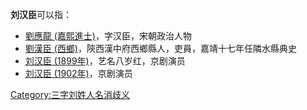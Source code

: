 '''刘汉臣'''可以指：
* [[劉應龍_(嘉熙進士)|劉應龍 (嘉熙進士)]]，字汉臣，宋朝政治人物
* [[劉漢臣_(西鄉)|劉漢臣 (西鄉)]]，陝西漢中府西鄉縣人，吏員，嘉靖十七年任隣水縣典史
* [[刘汉臣_(1899年)|刘汉臣 (1899年)]]，艺名八岁红，京剧演员
* [[刘汉臣_(1902年)|刘汉臣 (1902年)]]，京剧演员
{{disambig}}

[[Category:三字刘姓人名消歧义|Category:三字刘姓人名消歧义]]